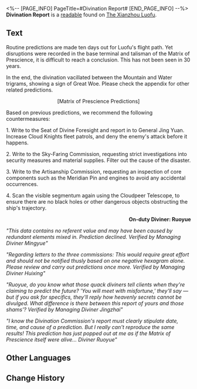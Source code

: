 <%-- [PAGE_INFO]
PageTitle=#Divination Report#
[END_PAGE_INFO] --%>
{{Readable Infobox
|id           = 191
|partIds      = 190409
|title        = 
|image        = Item Xianzhou Parchment.png
|world        = The Xianzhou Luofu
|parts        = 1
|author       = <!--to be added-->
|description  = A diviner once predicted that the Luofu would soon be met with disaster, but unfortunately, this report was not taken seriously.
|part1        = Divination Report
|source1      = {{cx|Source missing}}
|characters   = 
|factions     = 
}}
'''Divination Report''' is a [[readable]] found on [[The Xianzhou Luofu]].
<!--
==Location==
{{Map Embed|<map name>|<marker id>}}
-->
==Text==
{{Size|36|'''[March 12 Divination Report]'''}}

Routine predictions are made ten days out for Luofu's flight path. Yet disruptions were recorded in the base terminal and talisman of the Matrix of Prescience, it is difficult to reach a conclusion. This has not been seen in 30 years.

In the end, the divination vacillated between the Mountain and Water trigrams, showing a sign of Great Woe. Please check the appendix for other related predictions.

<div align="center">[Matrix of Prescience Predictions]</div>

Based on previous predictions, we recommend the following countermeasures:

1. Write to the Seat of Divine Foresight and report in to General Jing Yuan. Increase Cloud Knights fleet patrols, and deny the enemy's attack before it happens.

2. Write to the Sky-Faring Commission, requesting strict investigations into security measures and material supplies. Filter out the cause of the disaster.

3. Write to the Artisanship Commission, requesting an inspection of core components such as the Meridian Pin and engines to avoid any accidental occurrences.

4. Scan the visible segmentum again using the Cloudpeer Telescope, to ensure there are no black holes or other dangerous objects obstructing the ship's trajectory.

<div align="right">'''On-duty Diviner: Ruoyue'''


{{Size|32|'''[Approval Submission]'''}}</div>

''"This data contains no referent value and may have been caused by redundant elements mixed in. Prediction declined. Verified by Managing Diviner Mingyue"''

''"Regarding letters to the three commissions: This would require great effort and should not be notified thusly based on one negative hexagram alone. Please review and carry out predictions once more. Verified by Managing Diviner Huixing"''

''"Ruoyue, do you know what those quack diviners tell clients when they're claiming to predict the future? 'You will meet with misfortune,' they'll say &mdash; but if you ask for specifics, they'll reply how heavenly secrets cannot be divulged. What difference is there between this report of yours and those shams'? Verified by Managing Diviner Jingzhai"''

''"I know the Divination Commission's report must clearly stipulate date, time, and cause of a prediction. But I really can't reproduce the same results! This prediction has just popped out at me as if the Matrix of Prescience itself were alive... Diviner Ruoyue"''


<div align="center">{{Size|36|'''[Conclusion: Prediction declined]'''}}</div>

<!--
==Trivia==
* 
-->
==Other Languages==
{{Other Languages
|en   = Divination Report
|zhs  = 一份卜测报告
|zht  = 一份卜測報告
|ja   = 占いの報告
|ko   = 점괘 보고서
|es   = Informe de adivinación
|fr   = Rapport de divination
|ru   = Отчёт о предсказаниях
|th   = รายงานการพยากรณ์
|vi   = Một Bản Báo Cáo Bói Toán
|de   = Wahrsagebericht
|id   = Laporan Ramalan
|pt   = Relatório de Divinação
}}

==Change History==
{{Change History|1.0}}